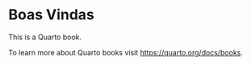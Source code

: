 # Boas Vindas {.unnumbered}

This is a Quarto book.

To learn more about Quarto books visit <https://quarto.org/docs/books>.
